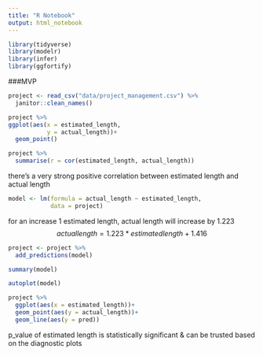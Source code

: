 ```yaml
---
title: "R Notebook"
output: html_notebook
---
```

```r
library(tidyverse)
library(modelr)
library(infer)
library(ggfortify)
```
###MVP
```r
project <- read_csv("data/project_management.csv") %>% 
  janitor::clean_names()
```
```r
project %>% 
ggplot(aes(x = estimated_length,
           y = actual_length))+
  geom_point()
```
```r
project %>% 
  summarise(r = cor(estimated_length, actual_length))
```
there's a very strong positive correlation between estimated length and actual length

```r
model <- lm(formula = actual_length ~ estimated_length,
            data = project)
```
for an increase 1 estimated length, actual length will increase by 1.223
$$
actuallength = 1.223*estimatedlength + 1.416
$$
```r
project <- project %>% 
  add_predictions(model)

summary(model)

autoplot(model)

project %>% 
  ggplot(aes(x = estimated_length))+
  geom_point(aes(y = actual_length))+
  geom_line(aes(y = pred))
```
p_value of estimated length is statistically significant & can be trusted based on the diagnostic plots
